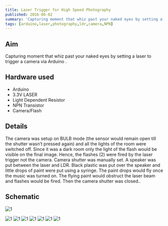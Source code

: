 ```yaml
---
title: Laser Trigger for High Speed Photography
published: 2016-06-02
summary: 'Capturing moment that whiz past your naked eyes by setting a laser to trigger a camera via Arduino .'
tags: [arduino,laser,photography,ldr,camera,NPN]
---
```

## Aim
Capturing moment that whiz past your naked eyes by setting a laser to trigger a camera via Arduino .


## Hardware used
- Arduino 
- 3.3V LASER 
- Light Dependent Resistor 
- NPN Transistor 
- Camera/Flash

## Details
The camera was setup on BULB mode (the sensor would remain open till the shutter wasn’t pressed again) and all the lights of the room were switched off. Since it was a dark room only the light of the flash would be visible on the final image. Hence, the flashes (2) were fired by the laser trigger not the camera. Camera shutter was manually set.  A speaker was put between the laser and LDR. Black plastic was put over the speaker and little drops of paint were put using a syringe. The paint drops would fly once the music was turned on. The flying paint would obstruct the laser beam and flashes would be fired. Then the camera shutter was closed..

## Schematic

<Image
  src='/static/images/blog/Laser-trigger-high-speed-photo/schematic.png'
  alt='1'
  width='auto'
  height='auto'
/>

<Image
  src='/static/images/blog/Laser-trigger-high-speed-photo/1.png'
  alt='1'
  width='auto'
  height='auto'
/>
<Image
  src='/static/images/blog/Laser-trigger-high-speed-photo/2.png'
  alt='1'
  width='auto'
  height='auto'
/>
<Image
  src='/static/images/blog/Laser-trigger-high-speed-photo/3.png'
  alt='1'
  width='auto'
  height='auto'
/>
<Image
  src='/static/images/blog/Laser-trigger-high-speed-photo/4.png'
  alt='1'
  width='auto'
  height='auto'
/>
<Image
  src='/static/images/blog/Laser-trigger-high-speed-photo/5.png'
  alt='1'
  width='auto'
  height='auto'
/>
<Image
  src='/static/images/blog/Laser-trigger-high-speed-photo/6.png'
  alt='1'
  width='auto'
  height='auto'
/>
<Image
  src='/static/images/blog/thumbnails/Laser Trigger for High Speed Photography.png'
  alt='1'
  width='auto'
  height='auto'
/>

